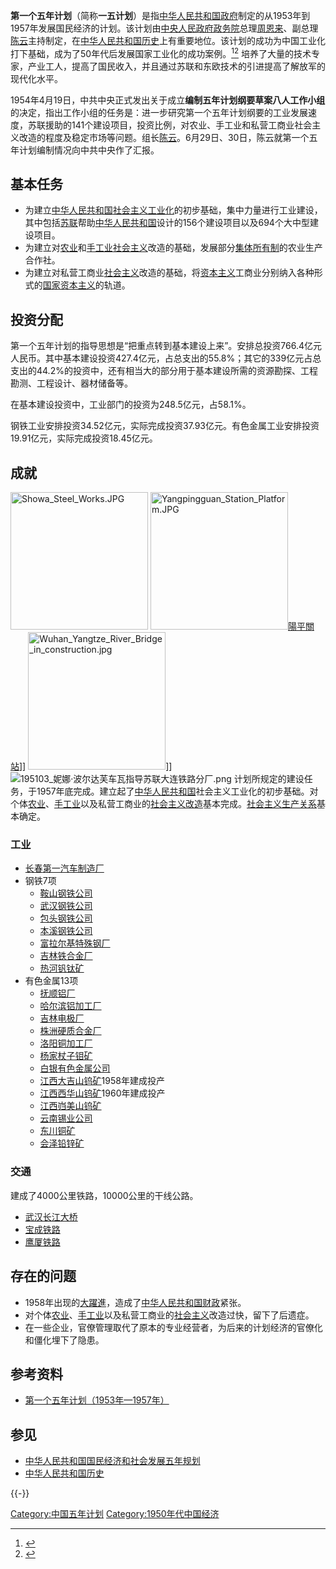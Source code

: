 {{Infobox Fiveyearsplan
 |国家 = 中华人民共和国
 |国徽图像 = National Emblem of the People's Republic of China.svg
 |名称 = 一五计划
 |全称 = 第一个五年计划
 |起始年份 = 1953年
 |结束年份 = 1957年
 |GDP年平均实际增长率 = 9.3%
 |工农业总产值增长率 = 18%（计划：14.7%）
 |起始年份名义GDP = 82 419 百万元
 |结束年份名义GDP = 106 929 百万元
}}
'''第一个五年计划'''（简称'''一五计划'''）是指[[中华人民共和国政府|中华人民共和国政府]]制定的从1953年到1957年发展国民经济的计划。该计划由[[中央人民政府政务院|中央人民政府政务院]]总理[[周恩来|周恩来]]、副总理[[陈云|陈云]]主持制定，在[[中华人民共和国历史|中华人民共和国历史]]上有重要地位。该计划的成功为中国工业化打下基础，成为了50年代后发展国家工业化的成功案例。<ref>{{Cite web|title=“一五”计划：新中国工业化的奠基之作 - 改革史话 - 中国改革网|url=http://www.chinareform.net/index.php?m=content&c=index&a=show&catid=59&id=32555|accessdate=2019-10-28|work=www.chinareform.net}}</ref><ref>{{Cite web|title=“一五”计划：新中国工业化的奠基之作|url=http://bjrb.bjd.com.cn/html/2019-06/17/content_11889987.htm|accessdate=2019-10-28|work=bjrb.bjd.com.cn|archive-url=https://web.archive.org/web/20191028052524/http://bjrb.bjd.com.cn/html/2019-06/17/content_11889987.htm|archive-date=2019-10-28|dead-url=no}}</ref> 培养了大量的技术专家，产业工人，提高了国民收入，并且通过苏联和东欧技术的引进提高了解放军的现代化水平。

1954年4月19日，中共中央正式发出关于成立'''编制五年计划纲要草案八人工作小组'''的决定，指出工作小组的任务是：进一步研究第一个五年计划纲要的工业发展速度，苏联援助的141个建设项目，投资比例，对农业、手工业和私营工商业社会主义改造的程度及稳定市场等问题。组长[[陈云|陈云]]。6月29日、30日，陈云就第一个五年计划编制情况向中共中央作了汇报。
==基本任务==
*为建立[[中华人民共和国|中华人民共和国]][[社会主义|社会主义]][[工业化|工业化]]的初步基础，集中力量进行工业建设，其中包括[[苏联|苏联]]帮助[[中华人民共和国|中华人民共和国]]设计的156个建设项目以及694个大中型建设项目。
*为建立对[[农业|农业]]和[[手工业|手工业]][[社会主义|社会主义]]改造的基础，发展部分[[集体所有制|集体所有制]]的农业生产合作社。
*为建立对私营工商业[[社会主义|社会主义]]改造的基础，将[[资本主义|资本主义]]工商业分别纳入各种形式的[[国家资本主义|国家资本主义]]的轨道。
==投资分配==
第一个五年计划的指导思想是“把重点转到基本建设上来”。安排总投资766.4亿元人民币。其中基本建设投资427.4亿元，占总支出的55.8%；其它的339亿元占总支出的44.2%的投资中，还有相当大的部分用于基本建设所需的资源勘探、工程勘测、工程设计、器材储备等。

在基本建设投资中，工业部门的投资为248.5亿元，占58.1%。

钢铁工业安排投资34.52亿元，实际完成投资37.93亿元。有色金属工业安排投资19.91亿元，实际完成投资18.45亿元。
==成就==
[[File:Showa_Steel_Works.JPG|220px]]
[[File:Yangpingguan_Station_Platform.JPG|220px]][[陽平關站|陽平關站]]]]
[[File:Wuhan_Yangtze_River_Bridge_in_construction.jpg|220px]]]]
[[File:195103_妮娜·波尔达芙车瓦指导苏联大连铁路分厂.png|thumb]]
计划所规定的建设任务，于1957年底完成。建立起了[[中华人民共和国|中华人民共和国]]社会主义工业化的初步基础。对个体[[农业|农业]]、[[手工业|手工业]]以及私营工商业的[[社会主义改造|社会主义改造]]基本完成。[[社会主义|社会主义]][[生产关系|生产关系]]基本确定。

===工业===
{{main|156項重點工程}}
*[[长春|长春]][[第一汽车制造厂|第一汽车制造厂]]
*钢铁7项
**[[鞍山钢铁公司|鞍山钢铁公司]]
**[[武汉钢铁公司|武汉钢铁公司]]
**[[包头钢铁公司|包头钢铁公司]]
**[[本溪钢铁公司|本溪钢铁公司]]
**[[北满特殊钢股份有限公司|富拉尔基特殊钢厂]]
**[[吉林铁合金厂|吉林铁合金厂]]
**[[承德钢铁集团有限公司|热河钒钛矿]]
*有色金属13项
**[[抚顺铝业有限公司|抚顺铝厂]]
**[[东北轻合金有限责任公司|哈尔滨铝加工厂]]
**[[吉林炭素股份有限公司|吉林电极厂]]
**[[株洲硬质合金集团有限公司|株洲硬质合金厂]]
**[[洛阳铜加工厂集团有限责任公司|洛阳铜加工厂]]
**[[杨家杖子矿务局|杨家杖子钼矿]]
**[[白银有色金属公司|白银有色金属公司]]
**[[江西大吉山钨业有限公司|江西大吉山钨矿]]1958年建成投产
**[[江西西华山钨业有限公司|江西西华山钨矿]]1960年建成投产
**[[江西岿美山钨业有限公司|江西岿美山钨矿]]
**[[云南锡业股份有限公司|云南锡业公司]]
**[[东川矿务局|东川铜矿]]
**[[云南驰宏锌锗股份有限公司|会泽铅锌矿]]
===交通===
建成了4000公里铁路，10000公里的干线公路。
*[[武汉长江大桥|武汉长江大桥]]
*[[宝成铁路|宝成铁路]]
*[[鹰厦铁路|鹰厦铁路]]

==存在的问题==
*1958年出现的[[大躍進|大躍進]]，造成了[[中华人民共和国经济|中华人民共和国财政]]紧张。
*对个体[[中华人民共和国农业|农业]]、[[手工业|手工业]]以及私营工商业的[[社会主义|社会主义]]改造过快，留下了后遗症。
*在一些企业，官僚管理取代了原本的专业经营者，为后来的计划经济的官僚化和僵化埋下了隐患。

==参考资料==
{{reflist}}
*[https://web.archive.org/web/20090206024154/http://gov.people.com.cn/GB/46728/53739/53744/3738068.html 第一个五年计划（1953年—1957年）]

==参见==
*[[中华人民共和国国民经济和社会发展五年规划|中华人民共和国国民经济和社会发展五年规划]]
*[[中华人民共和国历史|中华人民共和国历史]]

{{-}}
{{中国五年计划}}
[[Category:中国五年计划|Category:中国五年计划]]
[[Category:1950年代中国经济|Category:1950年代中国经济]]
